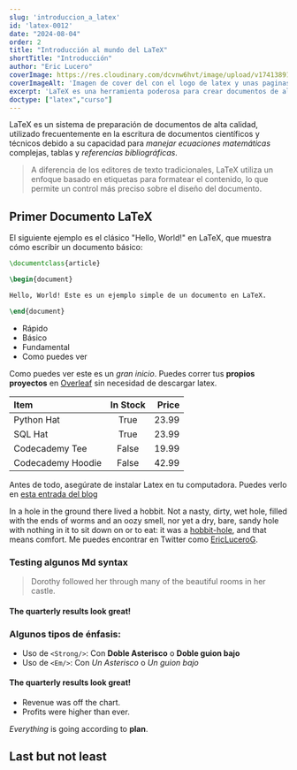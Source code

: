 ```yaml
---
slug: 'introduccion_a_latex'
id: 'latex-0012'
date: "2024-08-04"
order: 2
title: "Introducción al mundo del LaTeX"
shortTitle: "Introducción"
author: "Eric Lucero"
coverImage: https://res.cloudinary.com/dcvnw6hvt/image/upload/v1741389125/elCronopio/cover_test-2_dnehhh.jpg
coverImageAlt: 'Imagen de cover del con el logo de latex y unas paginas'
excerpt: 'LaTeX es una herramienta poderosa para crear documentos de alta calidad, especialmente en el ámbito académico y técnico. Aprende a crear tu primer documento y descubre las ventajas de usar LaTeX para el control preciso del formato, las fórmulas'
doctype: ["latex","curso"]
---
```


LaTeX es un sistema de preparación de documentos de alta calidad, utilizado frecuentemente en la escritura de documentos científicos y técnicos debido a su capacidad para *manejar ecuaciones matemáticas* complejas, tablas y *referencias bibliográficas*.

> A diferencia de los editores de texto tradicionales, LaTeX utiliza un enfoque basado en etiquetas para formatear el contenido, lo que permite un control más preciso sobre el diseño del documento.

## Primer Documento LaTeX

El siguiente ejemplo es el clásico "Hello, World!" en LaTeX, que muestra cómo escribir un documento básico:

```latex
\documentclass{article}

\begin{document}

Hello, World! Este es un ejemplo simple de un documento en LaTeX.

\end{document}
```

- Rápido
- Básico 
- Fundamental 
- Como puedes ver

Como puedes ver este es un *gran inicio*. Puedes correr tus **propios proyectos** en [Overleaf](https://www.overleaf.com/) sin necesidad de descargar latex.


| Item              | In Stock | Price |
| :---------------- | :------: | ----: |
| Python Hat        |   True   | 23.99 |
| SQL Hat           |   True   | 23.99 |
| Codecademy Tee    |  False   | 19.99 |
| Codecademy Hoodie |  False   | 42.99 |

Antes de todo, asegúrate de instalar Latex en tu computadora. Puedes verlo en [esta entrada del blog](/posts/latex-002)

In a hole in the ground there lived a hobbit. Not a nasty, dirty, wet hole, filled with the ends
of worms and an oozy smell, nor yet a dry, bare, sandy hole with nothing in it to sit down on or to
eat: it was a [hobbit-hole][1], and that means comfort.
 Me puedes encontrar en Twitter como [EricLuceroG](https://x.com/EricLuceroG).

[1]: <https://en.wikipedia.org/wiki/Hobbit#Lifestyle> "Hobbit lifestyles"

### Testing algunos Md syntax

> Dorothy followed her through many of the beautiful rooms in her castle.
#### The quarterly results look great!
### Algunos tipos de énfasis:
* Uso de `<Strong/>`: Con **Doble Asterisco** o __Doble guion bajo__
* Uso de `<Em/>`: Con *Un Asterisco* o _Un guion bajo_


 #### The quarterly results look great!

 - Revenue was off the chart.
 - Profits were higher than ever.
 
*Everything* is going according to **plan**.

## Last but not least

